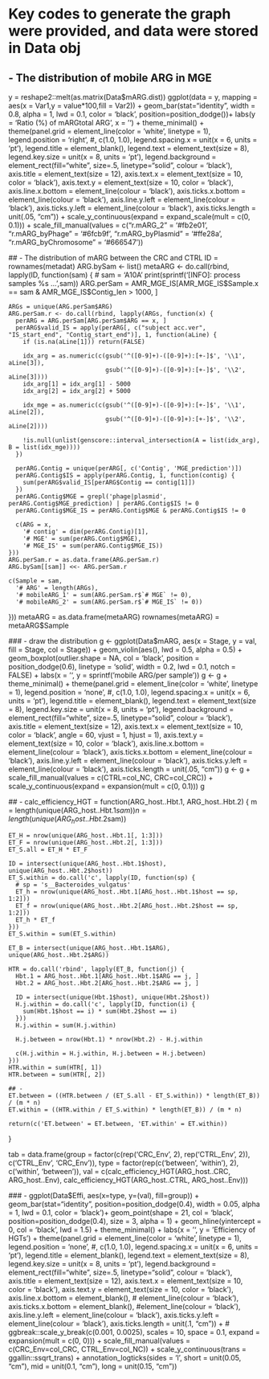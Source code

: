 # Key codes to generate the graph were provided, and data were stored in Data obj

## - The distribution of mobile ARG in MGE
  y = reshape2::melt(as.matrix(Data$mARG.dist))
  ggplot(data = y, mapping = aes(x = Var1,y = value*100,fill = Var2)) + 
    geom_bar(stat="identity", width = 0.8, alpha = 1, lwd = 0.1, color = 'black', position=position_dodge())+
    labs(y = 'Ratio (%) of mARG\nin total ARG', x = '') +
    theme_minimal() + 
    theme(panel.grid = element_line(color = 'white', linetype = 1), 
          legend.position = 'right', #, c(1.0, 1.0), 
          legend.spacing.x = unit(x = 6, units = 'pt'),
          legend.title = element_blank(),
          legend.text = element_text(size = 8),
          legend.key.size = unit(x = 8, units = 'pt'),
          legend.background = element_rect(fill="white", size=.5, linetype="solid", colour = 'black'), 
          axis.title = element_text(size = 12), 
          axis.text.x = element_text(size = 10, color = 'black'),
          axis.text.y = element_text(size = 10, color = 'black'),
          axis.line.x.bottom = element_line(colour = 'black'),
          axis.ticks.x.bottom = element_line(colour = 'black'),
          axis.line.y.left = element_line(colour = 'black'),
          axis.ticks.y.left = element_line(colour = 'black'),
          axis.ticks.length = unit(.05, "cm")) +
    scale_y_continuous(expand = expand_scale(mult = c(0, 0.1))) +
    scale_fill_manual(values = c("r.mARG_2" = '#fb2e01', "r.mARG_byPhage" = '#6fcb9f', 
                                 "r.mARG_byPlasmid" = '#ffe28a', "r.mARG_byChromosome" = '#666547'))
  
  
  ## - The distribution of mARG between the CRC and CTRL
  ID = rownames(metadat)
  ARG.bySam <- list()
  metaARG <- do.call(rbind, lapply(ID, function(sam) {
    # sam = 'A10A'
    print(sprintf('[INFO]: process samples %s ...',sam))
    ARG.perSam = AMR_MGE_IS[AMR_MGE_IS$Sample.x == sam & AMR_MGE_IS$Contig_len > 1000, ]
    
    ARGs = unique(ARG.perSam$ARG)
    ARG.perSam.r <- do.call(rbind, lapply(ARGs, function(x) {
      perARG = ARG.perSam[ARG.perSam$ARG == x, ]
      perARG$valid_IS = apply(perARG[, c("subject acc.ver", "IS_start_end", "Contig_start_end")], 1, function(aLine) {
        if (is.na(aLine[1])) return(FALSE)
        
        idx_arg = as.numeric(c(gsub('^([0-9]+)-([0-9]+):[+-]$', '\\1', aLine[3]), 
                               gsub('^([0-9]+)-([0-9]+):[+-]$', '\\2', aLine[3])))
        idx_arg[1] = idx_arg[1] - 5000
        idx_arg[2] = idx_arg[2] + 5000
        
        idx_mge = as.numeric(c(gsub('^([0-9]+)-([0-9]+):[+-]$', '\\1', aLine[2]), 
                               gsub('^([0-9]+)-([0-9]+):[+-]$', '\\2', aLine[2])))
        
        !is.null(unlist(genscore::interval_intersection(A = list(idx_arg), B = list(idx_mge))))
      })
      
      perARG.Contig = unique(perARG[, c('Contig', 'MGE_prediction')])
      perARG.Contig$IS = apply(perARG.Contig, 1, function(contig) {
        sum(perARG$valid_IS[perARG$Contig == contig[1]])
      })
      perARG.Contig$MGE = grepl('phage|plasmid', perARG.Contig$MGE_prediction) | perARG.Contig$IS != 0
      perARG.Contig$MGE_IS = perARG.Contig$MGE & perARG.Contig$IS != 0
      
      c(ARG = x,
        '# contig' = dim(perARG.Contig)[1],
        '# MGE' = sum(perARG.Contig$MGE),
        '# MGE_IS' = sum(perARG.Contig$MGE_IS))
    }))
    ARG.perSam.r = as.data.frame(ARG.perSam.r)
    ARG.bySam[[sam]] <<- ARG.perSam.r
    
    c(Sample = sam,
      '# ARG' = length(ARGs),
      '# mobileARG_1' = sum(ARG.perSam.r$`# MGE` != 0),
      '# mobileARG_2' = sum(ARG.perSam.r$`# MGE_IS` != 0))
  }))
  metaARG = as.data.frame(metaARG)
  rownames(metaARG) = metaARG$Sample
  
  ### - draw the distribution
  g <- ggplot(Data$mARG, aes(x = Stage, y = val, fill = Stage, col = Stage)) +
    geom_violin(aes(), lwd = 0.5, alpha = 0.5) +
    geom_boxplot(outlier.shape = NA, col = 'black', 
                 position = position_dodge(0.6),
                 linetype = 'solid',
                 width = 0.2, lwd = 0.1, notch = FALSE) +
    labs(x = '', y = sprintf('mobile ARG/per sample'))
  g <- g + theme_minimal() + 
    theme(panel.grid = element_line(color = 'white', linetype = 1), 
          legend.position = 'none', #, c(1.0, 1.0), 
          legend.spacing.x = unit(x = 6, units = 'pt'),
          legend.title = element_blank(),
          legend.text = element_text(size = 8),
          legend.key.size = unit(x = 8, units = 'pt'),
          legend.background = element_rect(fill="white", size=.5, linetype="solid", colour = 'black'), 
          axis.title = element_text(size = 12), 
          axis.text.x = element_text(size = 10, color = 'black', angle = 60, vjust = 1, hjust = 1),
          axis.text.y = element_text(size = 10, color = 'black'),
          axis.line.x.bottom = element_line(colour = 'black'),
          axis.ticks.x.bottom = element_line(colour = 'black'),
          axis.line.y.left = element_line(colour = 'black'),
          axis.ticks.y.left = element_line(colour = 'black'),
          axis.ticks.length = unit(.05, "cm"))
  g <- g +
    scale_fill_manual(values = c(CTRL=col_NC, CRC=col_CRC)) + 
    scale_y_continuous(expand = expansion(mult = c(0, 0.1))) 
  g
  
  
  ## -
  calc_efficiency_HGT = function(ARG_host..Hbt.1, ARG_host..Hbt.2) {
    m = length(unique(ARG_host..Hbt.1$sam))
    n = length(unique(ARG_host..Hbt.2$sam))
    
    ET_H = nrow(unique(ARG_host..Hbt.1[, 1:3]))
    ET_F = nrow(unique(ARG_host..Hbt.2[, 1:3]))
    ET_S.all = ET_H * ET_F
    
    ID = intersect(unique(ARG_host..Hbt.1$host), unique(ARG_host..Hbt.2$host))
    ET_S.within = do.call('c', lapply(ID, function(sp) {
      # sp = 's__Bacteroides_vulgatus'
      ET_h = nrow(unique(ARG_host..Hbt.1[ARG_host..Hbt.1$host == sp, 1:2]))
      ET_f = nrow(unique(ARG_host..Hbt.2[ARG_host..Hbt.2$host == sp, 1:2]))
      ET_h * ET_f
    }))
    ET_S.within = sum(ET_S.within)
    
    ET_B = intersect(unique(ARG_host..Hbt.1$ARG), unique(ARG_host..Hbt.2$ARG))
    
    HTR = do.call('rbind', lapply(ET_B, function(j) {
      Hbt.1 = ARG_host..Hbt.1[ARG_host..Hbt.1$ARG == j, ]
      Hbt.2 = ARG_host..Hbt.2[ARG_host..Hbt.2$ARG == j, ]
      
      ID = intersect(unique(Hbt.1$host), unique(Hbt.2$host))
      H.j.within = do.call('c', lapply(ID, function(i) {
        sum(Hbt.1$host == i) * sum(Hbt.2$host == i)
      }))
      H.j.within = sum(H.j.within)
      
      H.j.between = nrow(Hbt.1) * nrow(Hbt.2) - H.j.within
      
      c(H.j.within = H.j.within, H.j.between = H.j.between)
    }))
    HTR.within = sum(HTR[, 1])
    HTR.between = sum(HTR[, 2])
    
    ## -
    ET.between = ((HTR.between / (ET_S.all - ET_S.within)) * length(ET_B)) / (m * n)
    ET.within = ((HTR.within / ET_S.within) * length(ET_B)) / (m * n)
    
    return(c('ET.between' = ET.between, 'ET.within' = ET.within))
  }
  
  tab = data.frame(group = factor(c(rep('CRC_Env', 2), rep('CTRL_Env', 2)), c('CTRL_Env', 'CRC_Env')), 
                   type = factor(rep(c('between', 'within'), 2), c('within', 'between')), 
                   val = c(calc_efficiency_HGT(ARG_host..CRC, ARG_host..Env), 
                           calc_efficiency_HGT(ARG_host..CTRL, ARG_host..Env)))
  
  ### -
  ggplot(Data$Effi, aes(x=type, y=(val), fill=group)) + 
    geom_bar(stat="identity", position=position_dodge(0.4),
             width = 0.05, alpha = 1, lwd = 0.1, color = 'black')+
    geom_point(shape = 21, col = 'black', position=position_dodge(0.4), size = 3, alpha = 1) +
    geom_hline(yintercept = 0, col = 'black', lwd = 1.5) +
    theme_minimal() + 
    labs(x = '', y = 'Efficiency of HGTs') +
    theme(panel.grid = element_line(color = 'white', linetype = 1), 
          legend.position = 'none', #, c(1.0, 1.0), 
          legend.spacing.x = unit(x = 6, units = 'pt'),
          legend.title = element_blank(),
          legend.text = element_text(size = 8),
          legend.key.size = unit(x = 8, units = 'pt'),
          legend.background = element_rect(fill="white", size=.5, linetype="solid", colour = 'black'), 
          axis.title = element_text(size = 12), 
          axis.text.x = element_text(size = 10, color = 'black'),
          axis.text.y = element_text(size = 10, color = 'black'),
          axis.line.x.bottom = element_blank(), # element_line(colour = 'black'),
          axis.ticks.x.bottom = element_blank(), #element_line(colour = 'black'),
          axis.line.y.left = element_line(colour = 'black'),
          axis.ticks.y.left = element_line(colour = 'black'),
          axis.ticks.length = unit(.1, "cm")) +
    # ggbreak::scale_y_break(c(0.001, 0.0025), scales = 10, space = 0.1, expand = expansion(mult = c(0, 0))) +
    scale_fill_manual(values = c(CRC_Env=col_CRC, CTRL_Env=col_NC)) +
    scale_y_continuous(trans = ggallin::ssqrt_trans) + 
    annotation_logticks(sides = 'l', short = unit(0.05, "cm"), mid = unit(0.1, "cm"), long = unit(0.15, "cm"))
